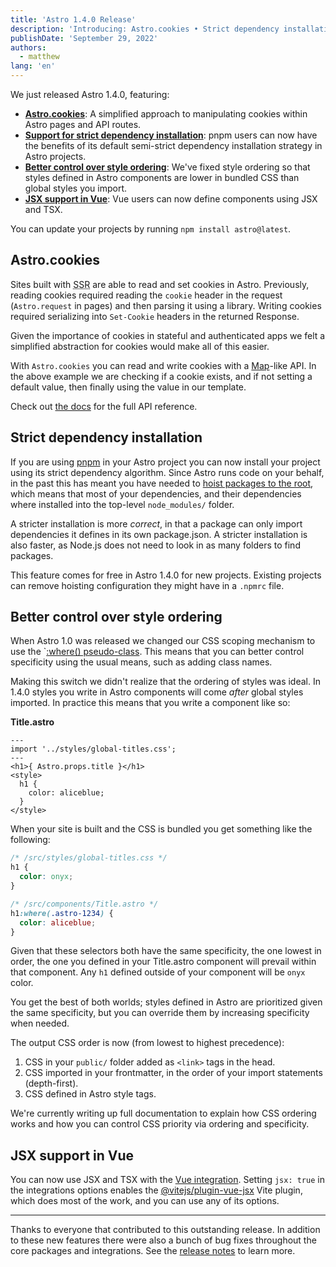 ```yaml
---
title: 'Astro 1.4.0 Release'
description: 'Introducing: Astro.cookies • Strict dependency installation • Better control over style ordering • JSX in Vue components'
publishDate: 'September 29, 2022'
authors:
  - matthew
lang: 'en'
---
```




We just released Astro 1.4.0, featuring:

* __[Astro.cookies](#astro-cookies)__: A simplified approach to manipulating cookies within Astro pages and API routes.
* __[Support for strict dependency installation](#strict-dependency-installation)__: pnpm users can now have the benefits of its default semi-strict dependency installation strategy in Astro projects.
* __[Better control over style ordering](#style-ordering)__: We've fixed style ordering so that styles defined in Astro components are lower in bundled CSS than global styles you import.
* __[JSX support in Vue](#jsx-support-in-vue)__: Vue users can now define components using JSX and TSX.

You can update your projects by running `npm install astro@latest`.

## Astro.cookies

<BlogContentImage src={cookies} alt="Code example that shows off using Astro.cookies" />

Sites built with <abbr title="Server-side rendering">SSR</abbr> are able to read and set cookies in Astro. Previously, reading cookies required reading the `cookie` header in the request (`Astro.request` in pages) and then parsing it using a library. Writing cookies required serializing into `Set-Cookie` headers in the returned Response.

Given the importance of cookies in stateful and authenticated apps we felt a simplified abstraction for cookies would make all of this easier.

With `Astro.cookies` you can read and write cookies with a [Map](https://developer.mozilla.org/en-US/docs/Web/JavaScript/Reference/Global_Objects/Map)-like API. In the above example we are checking if a cookie exists, and if not setting a default value, then finally using the value in our template.

Check out [the docs](https://docs.astro.build/en/reference/api-reference/#astrocookies) for the full API reference.

## Strict dependency installation

If you are using [pnpm](https://pnpm.io/) in your Astro project you can now install your project using its strict dependency algorithm. Since Astro runs code on your behalf, in the past this has meant you have needed to [hoist packages to the root](https://pnpm.io/blog/2020/10/17/node-modules-configuration-options-with-pnpm#the-worst-case---hoisting-to-the-root), which means that most of your dependencies, and their dependencies where installed into the top-level `node_modules/` folder.

A stricter installation is more *correct*, in that a package can only import dependencies it defines in its own package.json. A stricter installation is also faster, as Node.js does not need to look in as many folders to find packages.

This feature comes for free in Astro 1.4.0 for new projects. Existing projects can remove hoisting configuration they might have in a `.npmrc` file.

## Better control over style ordering

When Astro 1.0 was released we changed our CSS scoping mechanism to use the `[:where() pseudo-class](https://developer.mozilla.org/en-US/docs/Web/CSS/:where). This means that you can better control specificity using the usual means, such as adding class names.

Making this switch we didn't realize that the ordering of styles was ideal. In 1.4.0 styles you write in Astro components will come *after* global styles imported. In practice this means that you write a component like so:

__Title.astro__

```astro
---
import '../styles/global-titles.css';
---
<h1>{ Astro.props.title }</h1>
<style>
  h1 {
    color: aliceblue;
  }
</style>
```

When your site is built and the CSS is bundled you get something like the following:

```css
/* /src/styles/global-titles.css */
h1 {
  color: onyx;
}

/* /src/components/Title.astro */
h1:where(.astro-1234) {
  color: aliceblue;
}
```

Given that these selectors both have the same specificity, the one lowest in order, the one you defined in your Title.astro component will prevail within that component. Any `h1` defined outside of your component will be `onyx` color.

You get the best of both worlds; styles defined in Astro are prioritized given the same specificity, but you can override them by increasing specificity when needed.

The output CSS order is now (from lowest to highest precedence):

1. CSS in your `public/` folder added as `<link>` tags in the head.
1. CSS imported in your frontmatter, in the order of your import statements (depth-first).
1. CSS defined in Astro style tags.

We're currently writing up full documentation to explain how CSS ordering works and how you can control CSS priority via ordering and specificity.

## JSX support in Vue

<BlogContentImage src={vueJsx} alt="Code example that shows a JSX component defined with Vue" />

You can now use JSX and TSX with the [Vue integration](https://github.com/withastro/astro/blob/d08093f7d4f9762c0edc71e14c796d7ea8038cda/packages/integrations/vue/README.md). Setting `jsx: true` in the integrations options enables the [@vitejs/plugin-vue-jsx](https://github.com/vitejs/vite/tree/main/packages/plugin-vue-jsx) Vite plugin, which does most of the work, and you can use any of its options.

---

Thanks to everyone that contributed to this outstanding release. In addition to these new features there were also a bunch of bug fixes throughout the core packages and integrations. See the [release notes](https://github.com/withastro/astro/pull/4903) to learn more.
